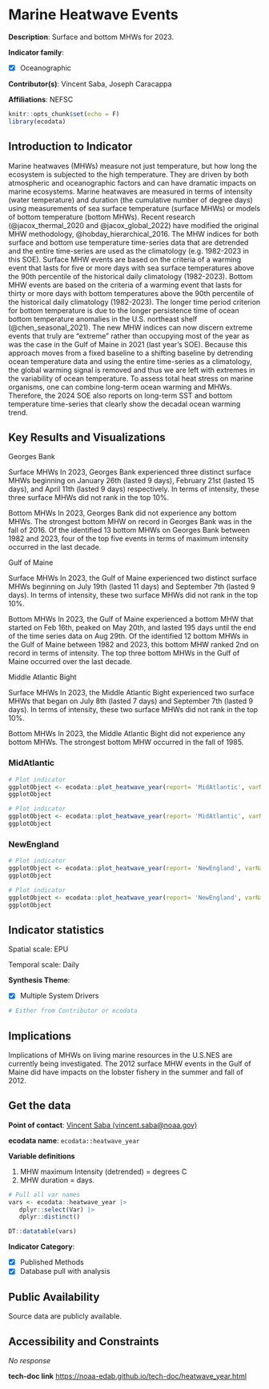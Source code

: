 # Marine Heatwave Events {#heatwave_year}

**Description**: Surface and bottom MHWs for 2023.

**Indicator family**: 

- [X] Oceanographic


**Contributor(s)**: Vincent Saba, Joseph Caracappa

**Affiliations**: NEFSC

```r
knitr::opts_chunk$set(echo = F)
library(ecodata)
```
## Introduction to Indicator
Marine heatwaves (MHWs) measure not just temperature, but how long the ecosystem is subjected to the high temperature. They are driven by both atmospheric and oceanographic factors and can have dramatic impacts on marine ecosystems. Marine heatwaves are measured in terms of intensity (water temperature) and duration (the cumulative number of degree days) using measurements of sea surface temperature (surface MHWs) or models of bottom temperature (bottom MHWs). Recent research (@jacox_thermal_2020 and @jacox_global_2022) have modified the original MHW methodology,  @hobday_hierarchical_2016. The MHW indices for both surface and bottom use temperature time-series data that are detrended and the entire time-series are used as the climatology (e.g. 1982-2023 in this SOE). Surface MHW events are based on the criteria of a warming event that lasts for five or more days with sea surface temperatures above the 90th percentile of the historical daily climatology (1982-2023). Bottom MHW events are based on the criteria of a warming event that lasts for thirty or more days with bottom temperatures above the 90th percentile of the historical daily climatology (1982-2023). The longer time period criterion for bottom temperature is due to the longer persistence time of ocean bottom temperature anomalies in the U.S. northeast shelf (@chen_seasonal_2021). The new MHW indices can now discern extreme events that truly are “extreme” rather than occupying most of the year as was the case in the Gulf of Maine in 2021 (last year’s SOE). Because this approach moves from a fixed baseline to a shifting baseline by detrending ocean temperature data and using the entire time-series as a climatology, the global warming signal is removed and thus we are left with extremes in the variability of ocean temperature. To assess total heat stress on marine organisms, one can combine long-term ocean warming and MHWs. Therefore, the 2024 SOE also reports on long-term SST and bottom temperature time-series that clearly show the decadal ocean warming trend.

## Key Results and Visualizations
Georges Bank 

Surface MHWs
In 2023, Georges Bank experienced three distinct surface MHWs beginning on January 26th (lasted 9 days), February 21st (lasted 15 days), and April 11th (lasted 9 days) respectively. In terms of intensity, these three surface MHWs did not rank in the top 10%.

Bottom MHWs
In 2023, Georges Bank did not experience any bottom MHWs. The strongest bottom MHW on record in Georges Bank was in the fall of 2016. Of the identified 13 bottom MHWs on Georges Bank between 1982 and 2023, four of the top five events in terms of maximum intensity occurred in the last decade.

Gulf of Maine 

Surface MHWs
In 2023, the Gulf of Maine experienced two distinct surface MHWs beginning on July 19th (lasted 11 days) and September 7th (lasted 9 days). In terms of intensity, these two surface MHWs did not rank in the top 10%.

Bottom MHWs
In 2023, the Gulf of Maine experienced a bottom MHW that started on Feb 16th, peaked on May 20th, and lasted 195 days until the end of the time series data on Aug 29th. Of the identified 12 bottom MHWs in the Gulf of Maine between 1982 and 2023, this bottom MHW ranked 2nd on record in terms of intensity. The top three bottom MHWs in the Gulf of Maine occurred over the last decade.

Middle Atlantic Bight 

Surface MHWs
In 2023, the Middle Atlantic Bight experienced two surface MHWs that began on July 8th (lasted 7 days) and September 7th (lasted 9 days). In terms of intensity, these two surface MHWs did not rank in the top 10%.

Bottom MHWs
In 2023, the Middle Atlantic Bight did not experience any bottom MHWs. The strongest bottom MHW occurred in the fall of 1985.

### MidAtlantic

```r
# Plot indicator
ggplotObject <- ecodata::plot_heatwave_year(report= 'MidAtlantic', varName= 'Surface')
ggplotObject
```

```r
# Plot indicator
ggplotObject <- ecodata::plot_heatwave_year(report= 'MidAtlantic', varName= 'Bottom')
ggplotObject
```

### NewEngland

```r
# Plot indicator
ggplotObject <- ecodata::plot_heatwave_year(report= 'NewEngland', varName= 'Surface')
ggplotObject
```

```r
# Plot indicator
ggplotObject <- ecodata::plot_heatwave_year(report= 'NewEngland', varName= 'Bottom')
ggplotObject
```


## Indicator statistics 
Spatial scale: EPU

Temporal scale: Daily

**Synthesis Theme**:

- [X] Multiple System Drivers


```r
# Either from Contributor or ecodata
```

## Implications
Implications of MHWs on living marine resources in the U.S.NES are currently being investigated. The 2012 surface MHW events in the Gulf of Maine did have impacts on the lobster fishery in the summer and fall of 2012.

## Get the data

**Point of contact**: [Vincent Saba (vincent.saba@noaa.gov)](mailto:Vincent Saba (vincent.saba@noaa.gov)){.email}

**ecodata name**: `ecodata::heatwave_year`

**Variable definitions**

1) MHW maximum Intensity (detrended) = degrees C 2) MHW duration = days.

```r
# Pull all var names
vars <- ecodata::heatwave_year |>
   dplyr::select(Var) |>
   dplyr::distinct()

DT::datatable(vars)
```
**Indicator Category**:

- [X] Published Methods
- [X] Database pull with analysis


## Public Availability

Source data are publicly available.

## Accessibility and Constraints

_No response_

**tech-doc link**
<https://noaa-edab.github.io/tech-doc/heatwave_year.html>

